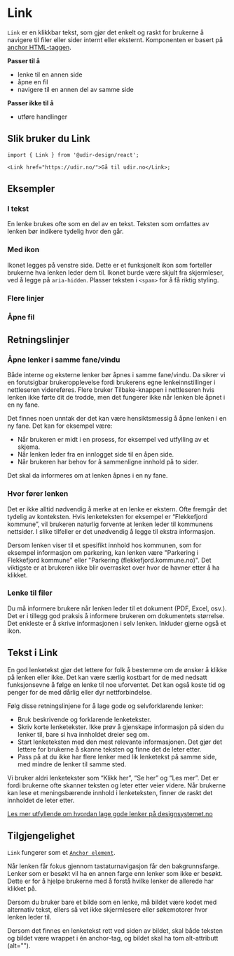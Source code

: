 
<Meta of={LinkStories} />

# Link

`Link` er en klikkbar tekst,
som gjør det enkelt og raskt for brukerne å navigere til filer eller sider internt eller eksternt.
Komponenten er basert på [anchor HTML-taggen](https://developer.mozilla.org/en-US/docs/Web/HTML/Element/a).

**Passer til å**

- lenke til en annen side
- åpne en fil
- navigere til en annen del av samme side

**Passer ikke til å**

- utføre handlinger

## Slik bruker du Link

<Primary />
<Controls />

```tsx
import { Link } from '@udir-design/react';

<Link href="https://udir.no/">Gå til udir.no</Link>;
```

## Eksempler

### I tekst

En lenke brukes ofte som en del av en tekst. Teksten som omfattes av lenken bør indikere tydelig hvor den går.

<Canvas of={LinkStories.InText} />

### Med ikon

Ikonet legges på venstre side. Dette er et funksjonelt ikon som forteller brukerne hva lenken leder dem til.
Ikonet burde være skjult fra skjermleser, ved å legge på `aria-hidden`. Plasser teksten i `<span>` for å få riktig styling.

<Canvas of={LinkStories.WithIcon} />

### Flere linjer

<Canvas of={LinkStories.LongLink} />

### Åpne fil

<Canvas of={LinkStories.File} />

## Retningslinjer

### Åpne lenker i samme fane/vindu

Både interne og eksterne lenker bør åpnes i samme fane/vindu. Da sikrer vi en forutsigbar brukeropplevelse fordi brukerens egne lenkeinnstillinger i nettleseren videreføres. Flere bruker Tilbake-knappen i nettleseren hvis lenken ikke førte dit de trodde, men det fungerer ikke når lenken ble åpnet i en ny fane.

Det finnes noen unntak der det kan være hensiktsmessig å åpne lenken i en ny fane. Det kan for eksempel være:

- Når brukeren er midt i en prosess, for eksempel ved utfylling av et skjema.
- Når lenken leder fra en innlogget side til en åpen side.
- Når brukeren har behov for å sammenligne innhold på to sider.

Det skal da informeres om at lenken åpnes i en ny fane.

### Hvor fører lenken

Det er ikke alltid nødvendig å merke at en lenke er ekstern. Ofte fremgår det tydelig av konteksten. Hvis lenketeksten for eksempel er “Flekkefjord kommune”, vil brukeren naturlig forvente at lenken leder til kommunens nettsider. I slike tilfeller er det unødvendig å legge til ekstra informasjon.

Dersom lenken viser til et spesifikt innhold hos kommunen, som for eksempel informasjon om parkering, kan lenken være "Parkering i Flekkefjord kommune" eller "Parkering (flekkefjord.kommune.no)". Det viktigste er at brukeren ikke blir overrasket over hvor de havner etter å ha klikket.

### Lenke til filer

Du må informere brukere når lenken leder til et dokument (PDF, Excel, osv.). Det er i tillegg god praksis å informere brukeren om dokumentets størrelse. Det enkleste er å skrive informasjonen i selv lenken. Inkluder gjerne også et ikon.

## Tekst i Link

En god lenketekst gjør det lettere for folk å bestemme om de ønsker å klikke på lenken eller ikke. Det kan være særlig kostbart for de med nedsatt funksjonsevne å følge en lenke til noe uforventet.
Det kan også koste tid og penger for de med dårlig eller dyr nettforbindelse.

Følg disse retningslinjene for å lage gode og selvforklarende lenker:

- Bruk beskrivende og forklarende lenketekster.
- Skriv korte lenketekster. Ikke prøv å gjenskape informasjon på siden du lenker til, bare si hva innholdet dreier seg om.
- Start lenketeksten med den mest relevante informasjonen. Det gjør det lettere for brukerne å skanne teksten og finne det de leter etter.
- Pass på at du ikke har flere lenker med lik lenketekst på samme side, med mindre de lenker til samme sted.

Vi bruker aldri lenketekster som “Klikk her”, “Se her” og “Les mer”. Det er fordi brukerne ofte skanner teksten og leter etter veier videre. Når brukerne kan lese et meningsbærende innhold i lenketeksten, finner de raskt det innholdet de leter etter.

[Les mer utfyllende om hvordan lage gode lenker på designsystemet.no](https://www.designsystemet.no/no/patterns/external-links)

## Tilgjengelighet

`Link` fungerer som et [`Anchor element`](https://developer.mozilla.org/en-US/docs/Web/HTML/Reference/Elements/a).

Når lenken får fokus gjennom tastaturnavigasjon får den bakgrunnsfarge.
Lenker som er besøkt vil ha en annen farge enn lenker som ikke er besøkt. Dette er for å hjelpe brukerne med å forstå hvilke lenker de allerede har klikket på.

Dersom du bruker bare et bilde som en lenke, må bildet være kodet med alternativ tekst, ellers så vet ikke skjermlesere eller søkemotorer hvor lenken leder til.

Dersom det finnes en lenketekst rett ved siden av bildet, skal både teksten og bildet være wrappet i én anchor-tag, og bildet skal ha tom alt-attributt (alt="").
